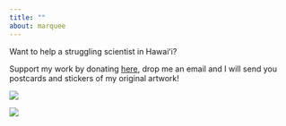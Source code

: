 ```yaml
---
title: ""
about: marquee
---
```


Want to help a struggling scientist in Hawaiʻi?

Support my work by donating [here](https://www.venmo.com/u/whooops), drop me an email and I will send you postcards and stickers of my original artwork!

![](images/Ulu%20a%CA%BBe%20ke%20welina,%20A%20ke%20aloha.png)

![](images/4.png)
